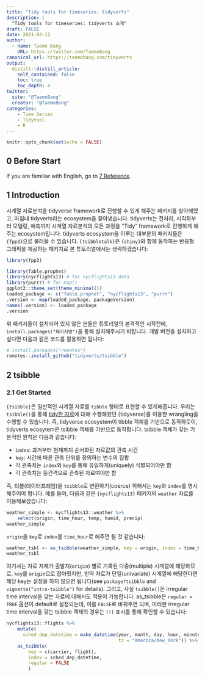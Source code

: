```yaml
---
title: "Tidy tools for timeseries: tidyverts"
description: |
  "Tidy tools for timeseries: tidyverts 소개"
draft: FALSE
date: 2021-04-12
author:
  - name: Taemo Bang
    URL: https://twitter.com/TaemoBang
canonical_url: https://taemobang.com/tidyverts
output:
  distill::distill_article:
    self_contained: false
    toc: true
    toc_depth: 4
twitter:
  site: "@TaemoBang"
  creator: "@TaemoBang"
categories:
    - Time Series
    - Tidytool
    - R
---
```

```r
knitr::opts_chunk$set(echo = FALSE)
```

## 0 Before Start
If you are familiar with English, go to [7 Reference](#anchor1).

## 1 Introduction
시계열 자료분석을 tidyverse framework로 진행할 수 있게 해주는 패키지를 찾아헤맸고, 마침내 tidyverts라는 ecosystem을 찾아냈습니다. tidyverts는 전처리, 시각화부터 모델링, 예측까지 시계열 자료분석의 모든 과정을 "Tidy" framework로 진행하게 해주는 ecosystem입니다. tidyverts ecosystem을 이루는 대부분의 패키지들은 `{fpp3}`으로 불러올 수 있습니다. `{tsibbletalk}`은 `{shiny}`와 함께 동작하는 반응형 그래픽을 제공하는 패키지로 본 튜토리얼에서는 생략하겠습니다:

```r
library(fpp3)
```

```r
library(fable.prophet)
library(nycflights13) # for nycflights13 data
library(purrr) # for map()
ggplot2::theme_set(theme_minimal())
loaded_package <- c("fable.prophet", "nycflights13", "purrr")
.version <- map(loaded_package, packageVersion)
names(.version) <- loaded_package
.version
```

위 패키지들이 설치되어 있지 않은 분들은 튜토리얼의 본격적인 시작전에, `install.packages("패키지명")`을 통해 설치해주시기 바랍니다. 개발 버전을 설치하고 싶다면 다음과 같은 코드를 활용하면 됩니다:

```r
# install.packages("remotes")
remotes::install_github("tidyverts/tsibble")
```

<!-- <a href='https://tsibble.tidyverts.org/'><img src='logo_tsibble.png' align="right" height="138.5" /></a> -->

## **2 tsibble**

### 2.1 Get Started
`{tsibble}`은 일반적인 시계열 자료를 `tibble` 형태로 표현할 수 있게해줍니다. 우리는 `tsibble()`을 통해 [tidy한 자료](https://tidyr.tidyverse.org/articles/tidy-data.html)에 대해 수행해왔던 {tidyverse}를 이용한 wrangling을 수행할 수 있습니다. 즉, tidyverse ecosystem이 tibble 객체를 기반으로 동작하듯이, tidyverts ecosytem은 tsibble 객체를 기반으로 동작합니다. tsibble 객체가 갖는 기본적인 원칙은 다음과 같습니다:

- `index`: 과거부터 현재까지 순서화된 자료값의 관측 시간
- `key`: 시간에 따른 관측 단위를 정의하는 변수의 집합
- 각 관측치는 `index`와 `key`를 통해 유일하게(uniquely) 식별되어야만 함
- 각 관측치는 등간격으로 관측된 자료여야만 함

즉, 티블(데이터프레임)을 `tsibble`로 변환하기(coerce) 위해서는 `key`와 `index`를 명시해주어야 합니다. 예를 들어, 다음과 같은 `{nycflights13}` 패키지의 `weather` 자료를 이용해보겠습니다:
```r
weather_simple <- nycflights13::weather %>% 
    select(origin, time_hour, temp, humid, precip)
weather_simple
```

`origin`을 `key`로 `index`를 `time_hour`로 해주면 될 것 같습니다:
```r
weather_tsbl <- as_tsibble(weather_simple, key = origin, index = time_hour)
weather_tsbl
```

여기서는 자료 자체가 출발지(`origin`) 별로 기록된 다중(multiple) 시계열에 해당하므로, `key`를 `origin`으로 잡아줬지만, 만약 자료가 단일(univariate) 시계열에 해당한다면 해당 key는 설정을 하지 않으면 됩니다(see `package?tsibble` and `vignette("intro-tsibble")` for details). 그리고, 사실 `tsibble()`은 irregular time interval을 갖는 자료에 대해서도 적용이 가능합니다. as_tsibble은 `regular = TRUE` 옵션이 default로 설정되는데, 이를 `FALSE`로 바꿔주면 되며, 이러한 irregular time interval을 갖는 tsibble 객체의 경우는 `[!]` 표시를 통해 확인할 수 있습니다:
```r
nycflights13::flights %>%
    mutate(
      sched_dep_datetime = make_datetime(year, month, day, hour, minute, 
                                         tz = "America/New_York")) %>%
    as_tsibble(
        key = c(carrier, flight), 
        index = sched_dep_datetime, 
        regular = FALSE
        )
```